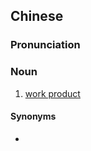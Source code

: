{{also|工作产品}}
==Chinese==
{{zh-forms|s=工作产品|type=22}}

===Pronunciation===
{{zh-pron
|m=gōngzuò chǎnpǐn
|cat=n
}}

===Noun===
{{zh-noun}}

# [[work product]]

====Synonyms====
* {{zh-l|工作成果}}